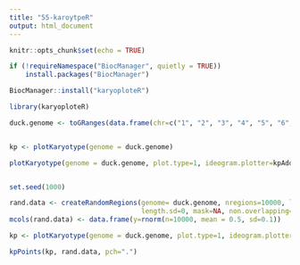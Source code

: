 ```yaml
---
title: "55-karoytpeR"
output: html_document
---
```


```r
knitr::opts_chunk$set(echo = TRUE)
```


```r
if (!requireNamespace("BiocManager", quietly = TRUE))
    install.packages("BiocManager")

BiocManager::install("karyoploteR")
```

```r
library(karyoploteR)

```









```r

duck.genome <- toGRanges(data.frame(chr=c("1", "2", "3", "4", "5", "6", "7", "8", "9", "10", "11", "12", "13", "14", "15", "16", "17", "18" ), start=c(1, 1, 1, 1, 1, 1, 1, 1, 1, 1, 1, 1, 1, 1, 1, 1, 1, 1 ), end=c(89643857,	69596280,	57743597, 65288255, 67248332, 61759565, 43120122, 61151155, 38581958, 53961475, 51449921, 50438331, 44396874, 45393038, 47938513, 31980953, 34923512,	27737463)))


kp <- plotKaryotype(genome = duck.genome)
```


```r

plotKaryotype(genome = duck.genome, plot.type=1, ideogram.plotter=kpAddCytobands, labels.plotter=kpAddChromosomeNames, chromosomes="auto", zoom=NULL, cytobands=NULL, plot.params=NULL, use.cache=TRUE, main=NULL)



```



```r
set.seed(1000)

rand.data <- createRandomRegions(genome= duck.genome, nregions=10000, length.mean=1, 
                                 length.sd=0, mask=NA, non.overlapping=TRUE)
mcols(rand.data) <- data.frame(y=rnorm(n=10000, mean = 0.5, sd=0.1))

kp <- plotKaryotype(genome = duck.genome, plot.type=1, ideogram.plotter=kpAddCytobands, labels.plotter=kpAddChromosomeNames, chromosomes="auto", zoom=NULL, cytobands=NULL, plot.params=NULL, use.cache=TRUE, main=NULL)

kpPoints(kp, rand.data, pch=".")
```




